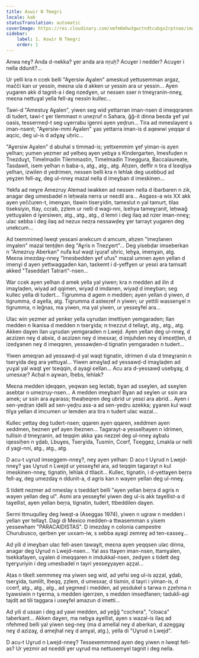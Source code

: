 ```yaml
---
title: Aswir N Tmegri
locale: kab
statusTranslation: automatic
coverImage: https://res.cloudinary.com/xmfm6mhw3gwctndtcubgx2rptnae/image/upload/v1740468922/small_cover_tratado_de_psicologia_revolucionaria_a4c0dca4e0.webp
sidebar:
    label: 1. Aswir N Tmegri
    order: 1
---
```

Anwa neɣ? Anda d-nekka? ɣer anda ara nṛuḥ? Acuɣer i nedder? Acuɣer i nella ddunit?...

Ur yelli kra n ccek belli "Aɣersiw Aɣalen" ameskud yettusemman argaz, mačči kan ur yessin, meɛna ula d akken ur yessin ara ur yessin... Ayen yugaren akk d tagnit-a i deg nzedɣen, ur nessen sser n tmeɣṛanin-nneɣ, meɛna nettuɣal yella fell-aɣ nessin kullec...

Tawi-d "Amestuɣ Aɣalen", yiwen seg wid yettarran iman-nsen d imeqqranen di tudert, tawi-t ɣer tlemmast n uneẓruf n Sahara, ǧǧ-it dinna beɛda ɣef yal oasis, tessermeḍ-t seg uɣerrabu igenni ayen yeḍṛun... Tira ad mmeslayent s iman-nsent; "Aɣersiw-mmi Aɣalen" ɣas yettarra iman-is d aqewwi yeqqar d aqcic, deg ul-is d adɣaɣ uḥric...

"Aɣersiw Aɣalen" d abuhal s timmad-is; yettxemmim ɣef yiman-is ayen yelhan; yumen yezmer ad yelḥeq ayen yebɣa s Kindergarten, Imesfuḍen n Tnezduɣt, Timelmadin Tilemmastin, Timelmadin Tineggura, Baccalaureate, Tasdawit, isem yelhan n baba-s, atg., atg., atg. Aḥzen, deffir n tira d lɛeqliya yelhan, izwilen d yedrimen, nessen belli kra n lehlak deg uɛebbuḍ ad yeɣzen fell-aɣ, deg ul-nneɣ mazal nella d imeɣban d imeskinen...

Yekfa ad neɣṛe Amezruy Alemad iwakken ad nessen nella d ibarbaren n zik, anagar deg umesbadel n leḥwala nerra ur neɛdil ara... Asgass-a wis XX akk ayen yeččuṛen-t, imenɣan, tlawin tiserɣidin, tameslut n yal tamurt, tilas tiseksiyin, ttay, ccṛab, ẓẓlem ur nelli d wagi-nni, lɛehya tameɣṛanit, leḥwaǧ yettuɣalen d iɣersiwen, atg., atg., atg., d lemri i deg ilaq ad nzer iman-nneɣ; ulac sebba i deg ilaq ad nezux nezṛa nessawḍeɣ ɣer tarrayt yugaren deg unekcum...

Ad txemmimeḍ lweqt yesɛani anekcum d amcum, aḥzen "imeẓlanen imɣalen" mazal tenṭḍen deg "Aɣris n Tnezɣert"... Deg yisebḍar imseberkan n "Amezruy Aberkan" nufa kul waqt iɣuṛaf uḥric, leḥɣa, imenɣan, atg. Meɛna imezdaɣ-nneɣ "Imesbedden ɣef ufus" mazal umnen ayen yellan d imenɣi d ayen yettwaggaden kan, taɛkemt i d-yeffɣen ur yesɛi ara tamsalt akked "Taseddaṛt Tatrart"-nsen...

War ccek ayen yelhan d amek yella yal yiwen; kra n medden ad ilin d imaɣlaḍen, wiyaḍ ad qqimen, wiyaḍ d imdanen, wiyaḍ d imeɣban; seg kullec yella di tudert... Tigrumma d agem n medden; ayen yellan d yiwen, d tigrumma, d aɣella, atg. Tigrumma d asteɛṛef n yiwen; ur yettili wassenɣel n tigrumma, n leǧnas, ma yiwen, ma yal yiwen, ur yesseɣfel ara...

Ulac win yezmer ad yenkeṛ yella uɣrudan imettiyen yemgaraden; llan medden n lkanisa d medden n tserɣida; n tnezzut d tellaɣt, atg., atg., atg. Akken daɣen llan uɣrudan yemgaraden n Lwejd. Ayen yellan deg ul-nneɣ, d aεzizen neɣ d abxiε, d aɛzizen neɣ d imesxaṛ, d imjuhden neɣ d imɛeṭṭlen, d izedɣanen neɣ d imeqqren, yessawḍen-d tignatin yemgaraden n tudert...

Yiwen ameqṛan ad yessawḍ-d yal waqt tignatin, idrimen d ula d tmeɣṛanin n tserɣida deg ara yettuɣal... Yiwen amaɣlaḍ ad yessawḍ-d imaɣlaḍen ad yuɣal yal waqt ɣer tɛeqqin, d ayagi ɛellan... Acu ara d-yessawḍ usebɣaɣ, d umesxaṛ? Acḥal n aɣwan, lḥebs, lehlak?

Meɛna medden iḍeqqen, yeqwan seg leɛtab, bɣan ad sseɣlen, ad sseɣlen asebṭar n umezruy-nsen... A medden imeɣban! Bɣan ad seɣlen ur ssin ara amek; ur ssin ara aɣarass; ttwaḥeqren deg ubrid ur yesɛi ara abrid... Ayen i sen-yeḍṛan iḍelli ad sen-yeḍṛu ass-a ad sen-yeḍṛu azekka; ɣɣaren kul waqt tilɣa yellan d imcumen ur lemden ara tira n tudert ulac wazal...

Kullec yettaɣ deg tudert-nsen; qqaren ayen qqaren, xeddmen ayen xeddmen, ḥeznen ɣef ayen iḥeznen... Tagarayt-a yesselḥayen n idrimen, tullisin d tmeɣṛanin, ad teqqim akka ɣas nezzel deg ul-nneɣ aɣbalu iqessiḥen n ɣḍab, Lbuɣes, Tserɣida, Tusmin, Ccerf, Tεeggez, Lmakla ur nelli d yagi-nni, atg., atg., atg.

D acu-t uɣrud imseggem-nneɣ?, neɣ ayen yelhan: D acu-t Uɣrud n Lwejd-nneɣ? ɣas Uɣrud n Lwejd ur yesseɣfel ara, ad teqqim tagarayt n kul imeskinen-nneɣ, tignatin, lehlak d ttlaɛit... Kullec, tignatin, i d-yettaɣen beṛṛa fell-aɣ, deg umezdaɣ n ddunit-a, d agris kan n wayen yellan deg ul-nneɣ.

S tidett nezmer ad nmeslay s tseddaṛt belli "ayen yellan beṛṛa d agris n wayen yellan deg ul". Asmi ara yesseɣfel yiwen deg ul-is akk taɣellist-a d taɣellist, ayen yellan beṛṛa, tignatin, tudert, ttbeddilen daɣen.

Sermi ttmuqulleɣ deg lweqt-a (Aseggas 1974), yiwen n ugraw n medden i yellan ɣer tellaɣt. Dagi di Mexico medden-a ttwasemman s yisem yessewham "PARACAIDISTAS". D imezdaɣ n colonia campestre Churubusco, qerben ɣer uxxam-iw, s sebba ayagi zemreɣ ad ten-ɛasseɣ...

Ad yili d imeɣban ulac fell-asen tawaɣit, meɛna ayen yeqqsen ulac dinna, anagar deg Uɣrud n Lwejd-nsen... Yal ass ttaɣen iman-nsen, ttamɣalen, tsekkafayen, uɣalen d imeqqaren n imdukkal-nsen, zedɣen s tidett deg tɣerɣuriyin i deg umesbadel n tayri yesseɣyayen aẓẓal...

Aṭas n tikelt xemmmeɣ ma yiwen seg wid, ad yefsi seg ul-is aẓẓal, ɣḍab, tserɣida, tumlilt, lḥeqq, ẓẓlem, d umesxaṛ, d tismin, d tayri i yiman-is, d ccerf, atg., atg., atg., ad yegmeḍ i medden, ad yesdukel s tarwa n ẓẓeḥma n tɣawsiwin n tɣerma, s medden igerrzen, s medden imseḍfanen; tadukli-agi tajdiṭ ad tili taggara i useɣfel amazun d imetti...

Ad yili d ussan i deg ad yawi medden, ad yeǧǧ "cochera", "cloaca" taberkant... Akken daɣen, ma nebɣa aɣellist, ayen s wazal-is ilaq ad nfehmeḍ belli yal yiwen seg-neɣ (ma d amellal neɣ d aberkan, d azeggaɣ neɣ d azizaɣ, d amejhal neɣ d amɣal, atg.), yella di "Uɣrud n Lwejd".

D acu-t Uɣrud n Lwejd-nneɣ? Tessexemmmeḍ ayen deg yiwen n lweqt fell-as? Ur yezmir ad nɛeddi ɣer uɣrud ma nettusemɣel tagnit i deg nella.


